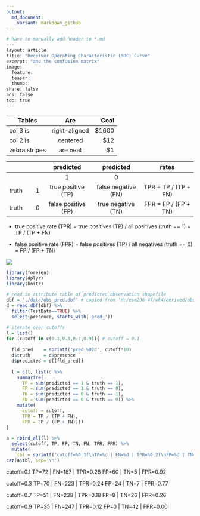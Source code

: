 ```yaml
---
output:
  md_document:
    variant: markdown_github
---
```

```r
# have to manually add header to *.md
---
layout: article
title: "Receiver Operating Characteristic (ROC) Curve"
excerpt: "and the confusion matrix"
image:
  feature:
  teaser:
  thumb:
share: false
ads: false
toc: true
---
```


| Tables        | Are           | Cool  |
| ------------- |:-------------:| -----:|
| col 3 is      | right-aligned | $1600 |
| col 2 is      | centered      |   $12 |
| zebra stripes | are neat      |    $1 |



|       |       |       predicted    |     predicted      |        rates        |
|------:|------:|:------------------:|:------------------:|:-------------------:|
|       |       |          1         |         0          |                     |
| truth |    1  | true positive (TP) | false negative (FN)| TPR = TP / (TP + FN)|
| truth |    0  | false positive (FP)| true negative (TN) | FPR = FP / (FP + TN)|

- true positive rate (TPR) = true positives (TP) / all positives (truth == 1) = TP / (TP + FN)

- false positive rate (FPR) = false positives (TP) / all negatives (truth == 0) = FP / (FP + TN)

![](.img/roc_mapped.png)

```r
library(foreign)
library(dplyr)
library(knitr)

# read in attribute table of predicted observation shapefile
dbf = './data/obs_pred.dbf' # copied from 'H:/esm296-4f/wk4/derived/obs_pred.dbf'
d = read.dbf(dbf) %>%
  filter(TestData==TRUE) %>%
  select(presence, starts_with('pred_'))

# iterate over cutoffs
l = list()
for (cutoff in c(0.1,0.3,0.7,0.9)){ # cutoff = 0.1
  
  fld_pred    = sprintf('pred_%02d', cutoff*10)
  d$truth     = d$presence
  d$predicted = d[[fld_pred]]
  
  l = c(l, list(d %>%
    summarize(
      TP = sum(predicted == 1 & truth == 1),
      FP = sum(predicted == 1 & truth == 0),
      TN = sum(predicted == 0 & truth == 1),
      FN = sum(predicted == 0 & truth == 0)) %>%
    mutate(
      cutoff = cutoff,
      TPR = TP / (TP + FN),
      FPR = FP / (FP + TN))))
}

a = rbind_all(l) %>%
  select(cutoff, TP, FP, TN, FN, TPR, FPR) %>%
  mutate(
    tbl = sprintf('cutoff=%0.1f\nTP=%d | FN=%d | TPR=%0.2f\nFP=%d | TN=%d | FPR=%0.2f\n', cutoff, TP, FN, TPR, FP, TN, FPR))
cat(a$tbl, sep='\n')
```


cutoff=0.1
TP=72 | FN=187 | TPR=0.28
FP=60 | TN=5 | FPR=0.92

cutoff=0.3
TP=70 | FN=223 | TPR=0.24
FP=24 | TN=7 | FPR=0.77

cutoff=0.7
TP=51 | FN=238 | TPR=0.18
FP=9 | TN=26 | FPR=0.26

cutoff=0.9
TP=35 | FN=247 | TPR=0.12
FP=0 | TN=42 | FPR=0.00